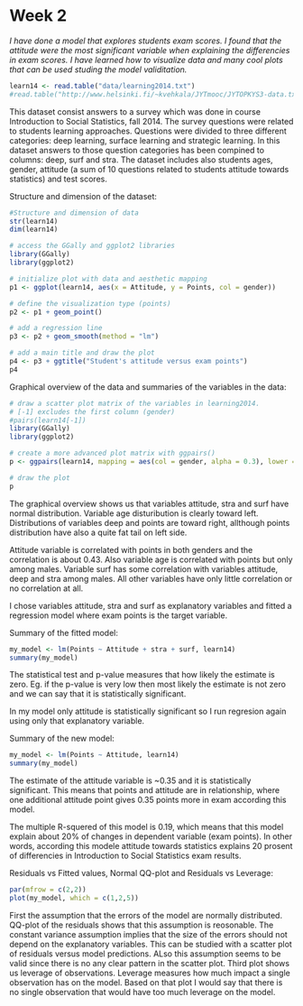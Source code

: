 # Week 2

*I have done a model that explores students exam scores. I found that the attitude were the most significant variable when explaining the differencies in exam scores. I have learned how to visualize data and many cool plots that can be used studing the model validitation.*


```r
learn14 <- read.table("data/learning2014.txt")
#read.table("http://www.helsinki.fi/~kvehkala/JYTmooc/JYTOPKYS3-data.txt", sep="\t", header=TRUE)
```

This dataset consist answers to a survey which was done in course Introduction to Social Statistics, fall 2014. The survey questions were related to students learning approaches. Questions were divided to three different categories: deep learning, surface learning and strategic learning. In this dataset answers to those question categories has been compined to columns: deep, surf and stra. The dataset includes also students ages, gender, attitude (a sum of 10 questions related to students attitude towards statistics) and test scores. 

Structure and dimension of the dataset:
```r
#Structure and dimension of data
str(learn14)
dim(learn14)
```


```r
# access the GGally and ggplot2 libraries
library(GGally)
library(ggplot2)

# initialize plot with data and aesthetic mapping
p1 <- ggplot(learn14, aes(x = Attitude, y = Points, col = gender))

# define the visualization type (points)
p2 <- p1 + geom_point()

# add a regression line
p3 <- p2 + geom_smooth(method = "lm")

# add a main title and draw the plot
p4 <- p3 + ggtitle("Student's attitude versus exam points")
p4
```



Graphical overview of the data and summaries of the variables in the data:
```r
# draw a scatter plot matrix of the variables in learning2014.
# [-1] excludes the first column (gender)
#pairs(learn14[-1])
library(GGally)
library(ggplot2)

# create a more advanced plot matrix with ggpairs()
p <- ggpairs(learn14, mapping = aes(col = gender, alpha = 0.3), lower = list(combo = wrap("facethist", bins = 20)))

# draw the plot
p
```

The graphical overview shows us that variables attitude, stra and surf have normal distribution. Variable age disturibution is clearly toward left. Distributions of variables deep and points are toward right, allthough points distribution have also a quite fat tail on left side.

Attitude variable is correlated with points in both genders and the correlation is about 0.43. Also variable age is correlated with points but only among males. Variable surf has some correlation with variables attitude, deep and stra among males. All other variables have only little correlation or no correlation at all.

I chose variables attitude, stra and surf as explanatory variables and fitted a regression model where exam points is the target variable. 

Summary of the fitted model: 
```r
my_model <- lm(Points ~ Attitude + stra + surf, learn14)
summary(my_model)
```

The statistical test and p-value measures that how likely the estimate is zero. Eg. if the p-value is very low then most likely the estimate is not zero and we can say that it is statistically significant.

In my model only attitude is statistically significant so I run regresion again using only that explanatory variable.

Summary of the new model:
```r
my_model <- lm(Points ~ Attitude, learn14)
summary(my_model)
```

The estimate of the attitude variable is ~0.35 and it is statistically significant. This means that points and attitude are in relationship, where one additional attitude point gives 0.35 points more in exam according this model.

The multiple R-squered of this model is 0.19, which means that this model explain about 20% of changes in dependent variable (exam points). In other words, according this modele attitude towards statistics explains 20 prosent of differencies in Introduction to Social Statistics exam results.

Residuals vs Fitted values, Normal QQ-plot and Residuals vs Leverage:
```r
par(mfrow = c(2,2))
plot(my_model, which = c(1,2,5))
```

First the assumption that the errors of the model are normally distributed. QQ-plot of the residuals shows that this assumption is reosonable. The constant variance assumption implies that the size of the errors should not depend on the explanatory variables. This can be studied with a scatter plot of residuals versus model predictions. ALso this assumption seems to be valid since there is no any clear pattern in the scatter plot. Third plot shows us leverage of observations. Leverage measures how much impact a single observation has on the model. Based on that plot I would say that there is no single observation that would have too much leverage on the model.
